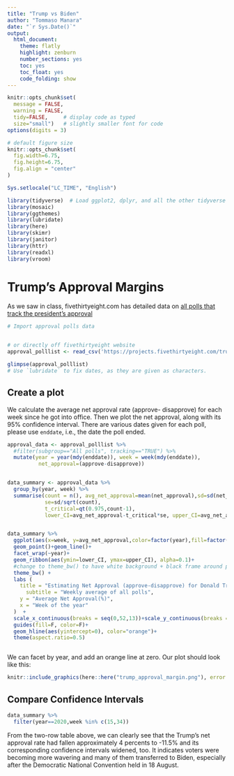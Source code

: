 ```yaml
---
title: "Trump vs Biden"
author: "Tommaso Manara"
date: "`r Sys.Date()`"
output:
  html_document:
    theme: flatly
    highlight: zenburn
    number_sections: yes
    toc: yes
    toc_float: yes
    code_folding: show 
---
```



```r
knitr::opts_chunk$set(
  message = FALSE, 
  warning = FALSE, 
  tidy=FALSE,     # display code as typed
  size="small")   # slightly smaller font for code
options(digits = 3)

# default figure size
knitr::opts_chunk$set(
  fig.width=6.75, 
  fig.height=6.75,
  fig.align = "center"
)

Sys.setlocale("LC_TIME", "English")
```


```r
library(tidyverse)  # Load ggplot2, dplyr, and all the other tidyverse packages
library(mosaic)
library(ggthemes)
library(lubridate)
library(here)
library(skimr)
library(janitor)
library(httr)
library(readxl)
library(vroom)
```

# Trump's Approval Margins

As we saw in class, fivethirtyeight.com has detailed data on [all polls that track the president's approval ](https://projects.fivethirtyeight.com/trump-approval-ratings)

```r
# Import approval polls data


# or directly off fivethirtyeight website
approval_polllist <- read_csv('https://projects.fivethirtyeight.com/trump-approval-data/approval_polllist.csv') 

glimpse(approval_polllist)
# Use `lubridate` to fix dates, as they are given as characters.
```

## Create a plot

We calculate the average net approval rate (approve- disapprove) for each week since he got into office. Then we plot the net approval, along with its 95% confidence interval. There are various dates given for each poll, please use `enddate`, i.e., the date the poll ended.

```r
approval_data <- approval_polllist %>% 
  #filter(subgroup=="All polls", tracking=="TRUE") %>% 
  mutate(year = year(mdy(enddate)), week = week(mdy(enddate)),     
          net_approval=(approve-disapprove)) 


data_summary <- approval_data %>%  
  group_by(year, week) %>% 
  summarise(count = n(), avg_net_approval=mean(net_approval),sd=sd(net_approval),
            se=sd/sqrt(count), 
            t_critical=qt(0.975,count-1), 
            lower_CI=avg_net_approval-t_critical*se, upper_CI=avg_net_approval+t_critical*se)


data_summary %>% 
  ggplot(aes(x=week, y=avg_net_approval,color=factor(year),fill=factor(year)))+
  geom_point()+geom_line()+
  facet_wrap(~year)+
  geom_ribbon(aes(ymin=lower_CI, ymax=upper_CI), alpha=0.1)+
  #change to theme_bw() to have white background + black frame around plot
  theme_bw() +
  labs (
    title = "Estimating Net Approval (approve-disapprove) for Donald Trump",
      subtitle = "Weekly average of all polls",
    y = "Average Net Approval(%)",
    x = "Week of the year"
  )  +
  scale_x_continuous(breaks = seq(0,52,13))+scale_y_continuous(breaks = seq(-20,7.5,2.5))+
  guides(fill=F, color=F)+
  geom_hline(aes(yintercept=0), color="orange")+
  theme(aspect.ratio=0.5) 



```


We can facet by year, and add an orange line at zero. Our plot should look like this:

```r
knitr::include_graphics(here::here("trump_approval_margin.png"), error = FALSE)
```

## Compare Confidence Intervals

```r
data_summary %>% 
  filter(year==2020,week %in% c(15,34))

```

From the two-row table above, we can clearly see that the Trump's net approval rate had fallen approximately 4 percents to -11.5% and its corresponding confidence intervals widened, too. It indicates voters were becoming more wavering and many of them transferred to Biden, especially after the Democratic National Convention held in 18 August.

